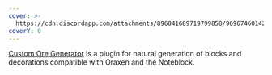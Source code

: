 ```yaml
---
cover: >-
  https://cdn.discordapp.com/attachments/896841689719799858/969674601422524426/unknown.png
coverY: 0
---
```


[Custom Ore Generator](https://www.spigotmc.org/resources/custom-ore-generator-%E3%80%8E1-8-1-18-2%E3%80%8F.64339/) is a plugin for natural generation of blocks and decorations compatible with Oraxen and the Noteblock.
